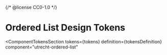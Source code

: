 {/* @license CC0-1.0 */}


<Meta id="html-ordered-list--design-tokens" title="HTML Component/Ordered List/Design Tokens" />

# Ordered List Design Tokens

<ComponentTokensSection
  tokens={tokens}
  definition={tokensDefinition}
  component="utrecht-ordered-list"
></ComponentTokensSection>
